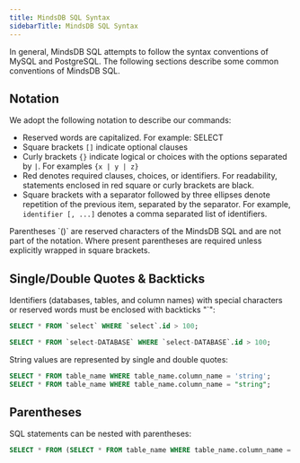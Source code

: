 ```yaml
---
title: MindsDB SQL Syntax
sidebarTitle: MindsDB SQL Syntax
---
```


In general, MindsDB SQL attempts to follow the syntax conventions of MySQL and PostgreSQL. The following
sections describe some common conventions of MindsDB SQL.

## Notation

We adopt the following notation to describe our commands:

- Reserved words are capitalized. For example: SELECT
- Square brackets `[]` indicate optional clauses
- Curly brackets `{}` indicate logical or choices with the options separated by `|`. For examples `{x | y | z}`
- Red denotes required clauses, choices, or identifiers. For readability, statements enclosed in red square or curly
brackets are black.
- Square brackets with a separator followed by three ellipses denote repetition of the previous item, separated by the
separator. For example, `identifier [, ...]` denotes a comma separated list of identifiers.

<Note>
    Parentheses `()` are reserved characters of the MindsDB SQL and are not part of the notation. Where present
    parentheses are required unless explicitly wrapped in square brackets.
</Note>

## Single/Double Quotes & Backticks

Identifiers (databases, tables, and column names) with special characters or reserved words must be enclosed with
backticks "`":

```sql
SELECT * FROM `select` WHERE `select`.id > 100;

SELECT * FROM `select-DATABASE` WHERE `select-DATABASE`.id > 100;
```

String values are represented by single and double quotes:

```sql
SELECT * FROM table_name WHERE table_name.column_name = 'string';
SELECT * FROM table_name WHERE table_name.column_name = "string";
```

## Parentheses

SQL statements can be nested with parentheses:

```sql
SELECT * FROM (SELECT * FROM table_name WHERE table_name.column_name = 'string') ;

```
